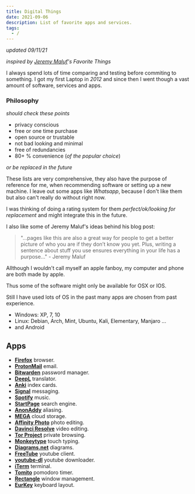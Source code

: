 ```yaml
---
title: Digital Things
date: 2021-09-06
description: List of favorite apps and services.
tags:
  - /
---
```


*updated 09/11/21*

*inspired by [Jeremy Maluf](https://jeremymaluf.com/things/)'s Favorite Things*

I always spend lots of time comparing and testing before commiting to something. 
I got my first Laptop in *2012* and since then I went though a vast amount of software, services and apps.


### Philosophy
*should check these points*

- privacy conscious
- free or one time purchase
- open source or trustable
- not bad looking and minimal
- free of redundancies
- 80+ % convenience (*of the popular choice*)

*or be replaced in the future*

These lists are very comprehensive, they also have the purpose of reference for me, when recommending software or setting up a new machine.
I leave out some apps like *Whatsapp*, because I don't like them but also can't really do without right now. 

I was thinking of doing a rating system for them *perfect/ok/looking for replacement* and might integrate this in the future.

I also like some of Jeremy Maluf's ideas behind his blog post:

> "...pages like this are also a great way for people to get a better picture of who you are if they don’t know you yet. 
> Plus, writing a sentence about stuff you use ensures everything in your life has a purpose..." - Jeremy Maluf

Allthough I wouldn't call myself an apple fanboy, my computer and phone are both made by apple.

Thus some of the software might only be available for OSX or IOS.

Still I have used lots of OS in the past many apps are chosen from past experience.
- Windows: XP, 7, 10
- Linux: Debian, Arch, Mint, Ubuntu, Kali, Elementary, Manjaro ...
- and Android

## Apps

* **[Firefox](https://www.mozilla.org/en-US/firefox/new/)** browser.
* **[ProtonMail](https://protonmail.com/)** email.
* **[Bitwarden](https://bitwarden.com/)** password manager.
* **[DeepL](https://www.deepl.com/translator)** translator.
* **[Anki](https://apps.ankiweb.net/)** index cards.
* **[Signal](https://signal.org/)** messaging.
* **[Spotify](https://www.spotify.com/])** music.
* **[StartPage](https://www.startpage.com/)** search engine.
* **[AnonAddy](https://anonaddy.com/)** aliasing.
* **[MEGA](https://mega.io/)** cloud storage.
* **[Affinity Photo](https://affinity.serif.com/en-gb/photo/)** photo editing.
* **[Davinci Resolve](https://www.blackmagicdesign.com/products/davinciresolve/)** video editing.
* **[Tor Project](https://www.torproject.org/)** private browsing.
* **[Monkeytype](https://monkeytype.com/)** touch typing.
* **[Diagrams.net](https://www.diagrams.net/)** diagrams.
* **[FreeTube](https://freetubeapp.io/)** youtube client.
* **[youtube-dl](https://youtube-dl.org/)** youtube downloader.
* **[iTerm](https://iterm2.com/)** terminal.
* **[Tomito](https://tomito.app/)** pomodoro timer.
* **[Rectangle](https://rectangleapp.com/)** window management.
* **[EurKey](https://eurkey.steffen.bruentjen.eu/)** keyboard layout.